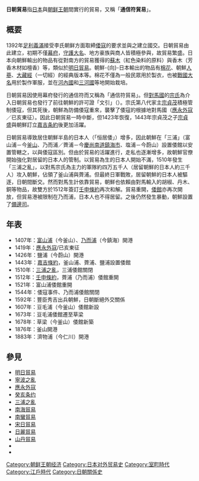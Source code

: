 '''日朝貿易'''指[[日本|日本]]與[[朝鲜王朝|朝鲜王朝]]間實行的貿易，又稱「'''通信符貿易'''」。

==概要==
1392年[[足利義滿|足利義滿]]接受李氏朝鲜方面取締[[倭寇|倭寇]]的要求並與之建立國交。日朝貿易由此建立，初期不僅[[幕府|幕府]]，[[守護大名|守護大名]]、地方豪族與商人皆積極參與，故貿易繁盛。日本向朝鮮輸出的物品有從對南方的貿易獲得的[[蘇木|蘇木]]（紅色染料的原料）與香木（芳香木材如檀香）等，類似於[[明日貿易|明日貿易]]。朝鮮-{向}-日本輸出的物品有[[棉花|棉花]]、朝鮮[[人蔘|人蔘]]、[[大藏經|大藏經]]（一切經）的經典版本等。棉花不僅為一般民眾用於製衣，也被[[戰國大名|戰國大名]]用於製作軍服，並在[[河內國|河內國]]和[[三河國|三河國]]等地開始栽培。

日朝貿易因使用幕府發行的通信符而又稱為「通信符貿易」。但[[對馬國|對馬國]]的[[宗氏|宗氏]]為介入日朝貿易也發行了前往朝鮮的許可證「文引」（{{lang|ja|ぶんいん}}）。宗氏第八代家主[[宗貞茂|宗貞茂]]積極管制倭寇，但其死後，朝鮮為防備倭寇重來，襲擊了倭寇的根據地對馬國（[[應永外寇|應永外寇]]／已亥東征）。因此日朝貿易一時中斷，但1423年恢復，1443年宗貞茂之子[[宗貞盛|宗貞盛]]與朝鮮訂立[[嘉吉条約|嘉吉条約]]後更加活躍。

日朝貿易導致居住朝鮮半島的日本人（「恒居倭」）增多，因此朝鮮在「三浦」（富山浦－今[[釜山|釜山]]、乃而浦／薺浦－今[[慶尚南道|慶尚南道]][[鎮海市|鎮海市]]、塩浦－今蔚山）設置倭館以安置管轄之，以與倭寇區別。但由於貿易的活躍進行，走私也逐漸增多，故朝鮮官僚開始強化對居留的日本人的管制。以貿易為生的日本人開始不滿，1510年發生「三浦之亂」，以對馬宗氏為主力的軍隊約四万五千人（居留朝鮮的日本人約三千人）攻入朝鮮，佔領了釜山浦與薺浦。但最終日軍戰敗，居留朝鮮的日本人被驅逐，日朝間斷交。然而對馬生計依靠貿易，朝鮮也依賴由對馬輸入的胡椒、丹木、銅等物品，故雙方於1512年簽訂[[壬申條約|壬申條約]]再次和解。貿易重開，[[倭館|倭館]]亦再次開放，但貿易港被限制在乃而浦，日本人也不得居留。之後仍然發生暴動，朝鮮設置了[[備邊司|備邊司]]。

== 年表 ==
*1407年：[[富山浦|富山浦]]（今釜山）、[[乃而浦|乃而浦]]（今鎮海）開港
*1419年：[[應永外寇|應永外寇]]/已亥東征
*1426年：鹽浦（今蔚山）開港
*1443年：[[嘉吉條約|嘉吉條約]]，釜山浦、薺浦、鹽浦設置倭館
*1510年：[[三浦之亂|三浦之亂]]，三浦倭館關閉
*1512年：[[壬申條約|壬申條約]]，薺浦（乃而浦）倭館重開
*1521年：富山浦倭館重開
*1544年：倭寇事件、乃而浦倭館關閉
*1592年：豐臣秀吉出兵朝鮮，日朝斷絕外交關係
*1607年：豆毛浦（今釜山）倭館新設
*1673年：豆毛浦倭館遷至草梁
*1678年：草梁（今釜山）倭館新築
*1876年：釜山開港
*1883年：濟物浦（今仁川）開港

==參見==
*[[明日貿易|明日貿易]]
*[[寧波之亂|寧波之亂]]
*[[應永外寇|應永外寇]]
*[[癸亥条约|癸亥条约]]
*[[三浦之亂|三浦之亂]]
*[[南海貿易|南海貿易]]
*[[南蠻貿易|南蠻貿易]]
*[[宋日貿易|宋日貿易]]
*[[日麗貿易|日麗貿易]]
* [[山丹貿易|山丹貿易]]
* {{link-ja|長崎貿易|長崎貿易}}
* {{link-ja|琉球貿易|琉球貿易}}

[[Category:朝鲜王朝经济|Category:朝鲜王朝经济]]
[[Category:日本对外贸易史|Category:日本对外贸易史]]
[[Category:室町時代|Category:室町時代]]
[[Category:江戶時代|Category:江戶時代]]
[[Category:日朝關係史|Category:日朝關係史]]